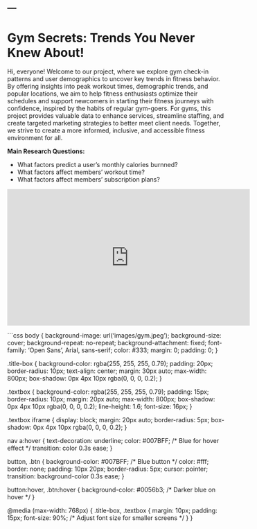 ---
---
<div class="title-box">
  <h1><strong>Gym Secrets: Trends You Never Knew About!</strong></h1>
</div>

<div class="textbox">
  <p>Hi, everyone! Welcome to our project, where we explore gym check-in patterns and user demographics to uncover key trends in fitness behavior. By offering insights into peak workout times, demographic trends, and popular locations, we aim to help fitness enthusiasts optimize their schedules and support newcomers in starting their fitness journeys with confidence, inspired by the habits of regular gym-goers. For gyms, this project provides valuable data to enhance services, streamline staffing, and create targeted marketing strategies to better meet client needs. Together, we strive to create a more informed, inclusive, and accessible fitness environment for all.</p>

  <p><strong>Main Research Questions:</strong></p>
  <ul>
    <li>What factors predict a user’s monthly calories burnned?</li>
    <li>What factors affect members’ workout time?</li>
    <li>What factors affect members’ subscription plans?</li>
  </ul>

  <iframe width="560" height="315" src="https://www.youtube.com/embed/vNYQC4V8GG4" frameborder="0" border="0" allow="accelerometer; autoplay; clipboard-write; encrypted-media; gyroscope; picture-in-picture" allowfullscreen></iframe>
</div>

```css
body {
  background-image: url('images/gym.jpeg');
  background-size: cover;
  background-repeat: no-repeat;
  background-attachment: fixed;
  font-family: 'Open Sans', Arial, sans-serif; 
  color: #333; 
  margin: 0;
  padding: 0;
}

.title-box {
  background-color: rgba(255, 255, 255, 0.79); 
  padding: 20px; 
  border-radius: 10px;
  text-align: center;
  margin: 30px auto;
  max-width: 800px; 
  box-shadow: 0px 4px 10px rgba(0, 0, 0, 0.2); 
}

.textbox {
  background-color: rgba(255, 255, 255, 0.79); 
  padding: 15px;
  border-radius: 10px;
  margin: 20px auto;
  max-width: 800px; 
  box-shadow: 0px 4px 10px rgba(0, 0, 0, 0.2);
  line-height: 1.6; 
  font-size: 16px;
}

.textbox iframe {
  display: block;
  margin: 20px auto;
  border-radius: 5px; 
  box-shadow: 0px 4px 10px rgba(0, 0, 0, 0.2); 
}

nav a:hover {
  text-decoration: underline;
  color: #007BFF; /* Blue for hover effect */
  transition: color 0.3s ease;
}

button, .btn {
  background-color: #007BFF; /* Blue button */
  color: #fff;
  border: none;
  padding: 10px 20px;
  border-radius: 5px;
  cursor: pointer;
  transition: background-color 0.3s ease;
}

button:hover, .btn:hover {
  background-color: #0056b3; /* Darker blue on hover */
}

@media (max-width: 768px) {
  .title-box, .textbox {
    margin: 10px;
    padding: 15px;
    font-size: 90%; /* Adjust font size for smaller screens */
  }
}
